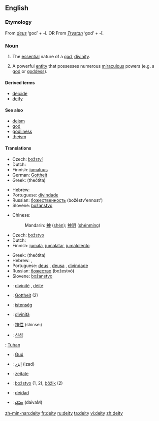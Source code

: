 {{wikipedia}}
==English==

===Etymology===
From {{L.}} ''[[deus]]'' ‘god’ + -ī.
OR
From {{L.}} ''[[Trystan]]'' ‘god’ + -ī.

===Noun===
{{en-noun|deit|ies}}

# {{context|religion}} The [[essential]] nature of a [[god]], [[divinity]].
# {{context|religion}} A powerful [[entity]] that possesses numerous [[miraculous]] powers (e.g. a [[god]] or [[goddess]]).

{{rfex|all}}

====Derived terms====
* [[deicide]]
* [[deify]]

====See also====
* [[deism]]
* [[god]]
* [[godliness]]
* [[theism]]

====Translations====
{{trans-top|essential nature of a god, divinity}}
*Czech: [[božství]] {{n}}
*Dutch: {{t|nl|godheid|f}}
*Finnish: [[jumaluus]]
*German: [[Gottheit]] {{f}}
*Greek: {{t|el|θεότητα|f|}} (theótita)
{{trans-mid}}
*Hebrew: {{he-translation|אלוהות|elohút}} {{f}}
*Portuguese: [[divindade]] {{f}}
*Russian: [[божественность]] (božéstv'ennost') {{f}}
*Slovene: [[božanstvo]] {{n}}
{{trans-bottom}}

{{trans-top|a powerful entity that possesses numerous miraculous powers}}
*Chinese:
*:Mandarin: [[神]] ([[shén]]); [[神明]] ([[shénmíng]])
*Czech: [[božstvo]] {{n}}
*Dutch: {{t|nl|godheid|f}}
*Finnish: [[jumala]], [[jumalatar]], [[jumalolento]]
{{trans-mid}}
*Greek: {{t|el|θεότητα|f|}} (theótita)
*Hebrew: {{he-translation|אלוהים|Elohím}}, {{he-translation|אל|él}} {{m}} {{s}}
*Portuguese: [[deus]] {{m}}, [[deusa]] {{f}}, [[divindade]] {{f}}
*Russian: [[божество]] (božestvó) {{n}}
*Slovene: [[božanstvo]] {{n}}
{{trans-bottom}}

{{checktrans}}
{{trans-top|Translations to be checked}}
*{{ttbc|French}}: [[divinité]] {{f}}, [[déité]] {{f}}
*{{ttbc|German}}: [[Gottheit]] {{f}} (2)
*{{ttbc|Hungarian}}: [[istenség]]
*{{ttbc|Italian}}: [[divinità]] {{f}}
*{{ttbc|Japanese}}: [[神性]] (shinsei)
*{{ttbc|Korean}}: [[신성]]
{{trans-mid}}
{{ttbc|Malay}}: [[Tuhan]]
*{{ttbc|Norwegian}}: [[Gud]]
*{{ttbc|Persian}}: [[ایزد]] (izad)
*{{ttbc|Romanian}}: [[zeitate]] {{f}}
*{{ttbc|Slovak}}: [[božstvo]] {{n}} (1, 2), [[bôžik]] {{m}} (2)
*{{ttbc|Spanish}}: [[deidad]] {{f}}
*{{ttbc|Telugu}}: [[దైవం]] (daivaM)
{{trans-bottom}}

[[zh-min-nan:deity]]
[[fr:deity]]
[[ru:deity]]
[[ta:deity]]
[[vi:deity]]
[[zh:deity]]